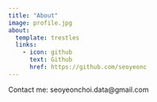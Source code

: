 ```yaml
---
title: "About"
image: profile.jpg
about:
  template: trestles
  links:
    - icon: github
      text: Github
      href: https://github.com/seoyeonc
---
```


Contact me: seoyeonchoi.data@gmail.com
